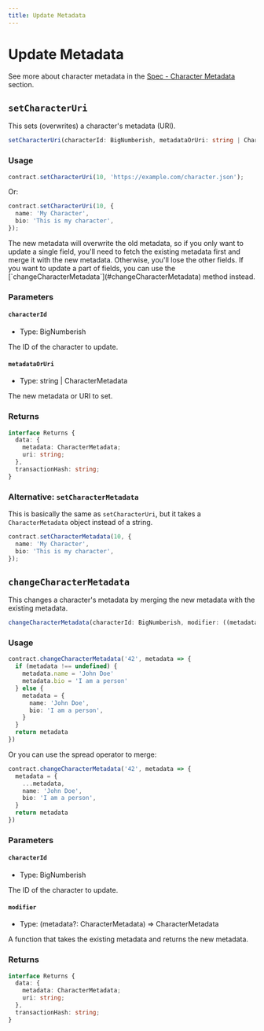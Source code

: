 ```yaml
---
title: Update Metadata
---
```


# Update Metadata

See more about character metadata in the [Spec - Character Metadata](/docs/specs/metadata/character-metadata) section.

## `setCharacterUri`

This sets (overwrites) a character's metadata (URI).

```ts
setCharacterUri(characterId: BigNumberish, metadataOrUri: string | CharacterMetadata, overrides?: Overrides): Promise<Result<{ metadata: CharacterMetadata; uri: string; }, true>>
```

### Usage

```ts
contract.setCharacterUri(10, 'https://example.com/character.json');
```

Or:

```ts
contract.setCharacterUri(10, {
  name: 'My Character',
  bio: 'This is my character',
});
```


<Callout type="warning">
  The new metadata will overwrite the old metadata, so if you only want to update a single field, you'll need to fetch the existing metadata first and merge it with the new metadata. Otherwise, you'll lose the other fields.
  If you want to update a part of fields, you can use the [`changeCharacterMetadata`](#changeCharacterMetadata) method instead.
</Callout>

### Parameters

#### `characterId`

- Type: BigNumberish

The ID of the character to update.

#### `metadataOrUri`

- Type: string | CharacterMetadata

The new metadata or URI to set.

### Returns

```ts
interface Returns {
  data: {
    metadata: CharacterMetadata;
    uri: string;
  },
  transactionHash: string;
}
```

### Alternative: `setCharacterMetadata`

This is basically the same as `setCharacterUri`, but it takes a `CharacterMetadata` object instead of a string.

```ts
contract.setCharacterMetadata(10, {
  name: 'My Character',
  bio: 'This is my character',
});
```

## `changeCharacterMetadata`

This changes a character's metadata by merging the new metadata with the existing metadata.

```ts
changeCharacterMetadata(characterId: BigNumberish, modifier: ((metadata?: CharacterMetadata) => CharacterMetadata), overrides?: Overrides): Promise<Result<{ metadata: CharacterMetadata; uri: string; }, true>>
```

### Usage

```ts
contract.changeCharacterMetadata('42', metadata => {
  if (metadata !== undefined) {
    metadata.name = 'John Doe'
    metadata.bio = 'I am a person'
  } else {
    metadata = {
      name: 'John Doe',
      bio: 'I am a person',
    }
  }
  return metadata
})
```

Or you can use the spread operator to merge:

```ts
contract.changeCharacterMetadata('42', metadata => {
  metadata = {
    ...metadata,
    name: 'John Doe',
    bio: 'I am a person',
  }
  return metadata
})
```

### Parameters

#### `characterId`

- Type: BigNumberish

The ID of the character to update.

#### `modifier`

- Type: (metadata?: CharacterMetadata) => CharacterMetadata

A function that takes the existing metadata and returns the new metadata.

### Returns

```ts
interface Returns {
  data: {
    metadata: CharacterMetadata;
    uri: string;
  },
  transactionHash: string;
}
```
